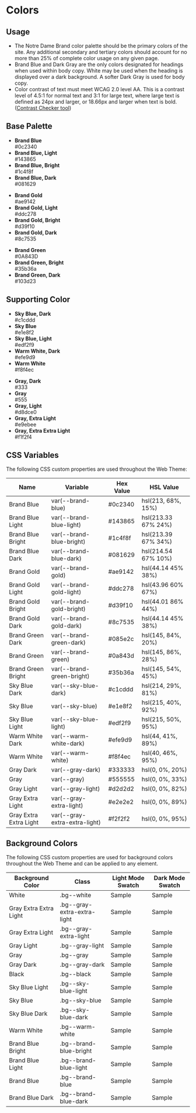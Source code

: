 
<Meta title="Foundation/Colors" />

# Colors

## Usage

- The Notre Dame Brand color palette should be the primary colors of the site. Any additional secondary and tertiary colors should account for no more than 25% of complete color usage on any given page.
- Brand Blue and Dark Gray are the only colors designated for headings when used within body copy. White may be used when the heading is displayed over a dark background. A softer Dark Gray is used for body copy.
- Color contrast of text must meet WCAG 2.0 level AA. This is a contrast level of 4.5:1 for normal text and 3:1 for large text, where large text is defined as 24px and larger, or 18.66px and larger when text is bold. ([Contrast Checker tool](https://webaim.org/resources/contrastchecker/))

## Base Palette

<ul className="swatch-list grid grid-gap-sm grid-sm-2 grid-md-3 grid-lg-4">
  <li>
    <span className="swatch swatch--brand-blue"></span>
    <strong>Brand Blue</strong><br/>#0c2340
  </li>
  <li>
    <span className="swatch swatch--brand-blue-light"></span>
    <strong>Brand Blue, Light</strong><br/>#143865
  </li>
  <li>
    <span className="swatch swatch--brand-blue-bright"></span> 
    <strong>Brand Blue, Bright</strong><br/>#1c4f8f
  </li>
  <li>
    <span className="swatch swatch--brand-blue-dark"></span> 
    <strong>Brand Blue, Dark</strong><br/>#081629
  </li>
</ul>

<ul className="swatch-list grid grid-gap-sm grid-sm-2 grid-md-3 grid-lg-4">
  <li>
    <span className="swatch swatch--brand-gold"></span> 
    <strong>Brand Gold</strong><br/>#ae9142
  </li>
  <li>
    <span className="swatch swatch--brand-gold-light"></span> 
    <strong>Brand Gold, Light</strong><br/>#ddc278
  </li>
  <li>
    <span className="swatch swatch--brand-gold-bright"></span> 
    <strong>Brand Gold, Bright</strong><br/>#d39f10
  </li>
  <li>
    <span className="swatch swatch--brand-gold-dark"></span> 
    <strong>Brand Gold, Dark</strong><br/>#8c7535
  </li>
</ul>

<ul className="swatch-list grid grid-gap-sm grid-sm-2 grid-md-3 grid-lg-4">
  <li><span className="swatch swatch--brand-green"></span> <strong>Brand Green</strong><br/>#0A843D</li>
  <li><span className="swatch swatch--brand-green-bright"></span> <strong>Brand Green, Bright</strong><br/>#35b36a</li>
  <li><span className="swatch swatch--brand-green-dark"></span> <strong>Brand Green, Dark</strong><br/>#103d23</li>
</ul>

## Supporting Color

<ul className="swatch-list grid grid-gap-sm grid-sm-2 grid-md-3 grid-lg-5">
  <li><span className="swatch swatch--sky-blue-dark"></span> <strong>Sky Blue, Dark</strong><br/>#c1cddd</li>
  <li><span className="swatch swatch--sky-blue"></span> <strong>Sky Blue</strong><br/>#e1e8f2</li>
  <li><span className="swatch swatch--sky-blue-light"></span> <strong>Sky Blue, Light</strong><br/>#edf2f9</li>
  <li><span className="swatch swatch--warm-white-dark"></span> <strong>Warm White, Dark</strong><br/>#efe9d9</li>
  <li><span className="swatch swatch--warm-white"></span> <strong>Warm White</strong><br/>#f8f4ec</li>
</ul>

<ul className="swatch-list grid grid-gap-sm grid-sm-2 grid-md-3 grid-lg-5">
  <li><span className="swatch swatch--gray-dark"></span> <strong>Gray, Dark</strong><br/>#333</li>
  <li><span className="swatch swatch--gray"></span> <strong>Gray</strong><br/>#555</li>
  <li><span className="swatch swatch--gray-light"></span> <strong>Gray, Light</strong><br/>#d8dce0</li>
  <li><span className="swatch swatch--gray-extra-light"></span> <strong>Gray, Extra Light</strong><br/>#e9ebee</li>
  <li><span className="swatch swatch--gray-extra-extra-light"></span> <strong>Gray, Extra Extra Light</strong><br/>#f1f2f4</li>
</ul>

## CSS Variables

The following CSS custom properties are used throughout the Web Theme:

<table className="color-table table--minimal">
  <thead>
    <tr>
      <th>Name</th>
      <th>Variable</th>
      <th>Hex Value</th>
      <th>HSL Value</th>
    </tr>
  </thead>
  <tbody>
    <tr>
      <td data-th="Color" className="color"><span className="swatch--small swatch--brand-blue"></span> <span>Brand Blue</span></td>
      <td data-th="Variable" className="variable"><span>var(--brand-blue)</span></td>
      <td data-th="Hex" className="hex"><span>#0c2340</span></td>
      <td data-th="HSL" className="hsl"><span>hsl(213, 68%, 15%)</span></td>
    </tr>
    <tr>
      <td data-th="Color" className="color"><span className="swatch--small swatch--brand-blue-light"></span> <span>Brand Blue Light</span></td>
      <td data-th="Variable" className="variable"><span>var(--brand-blue-light)</span></td>
      <td data-th="Hex" className="hex"><span>#143865</span></td>
      <td data-th="HSL" className="hsl"><span>hsl(213.33 67% 24%)</span></td>
    </tr>
    <tr>
      <td data-th="Color" className="color"><span className="swatch--small swatch--brand-blue-bright"></span> <span>Brand Blue Bright</span></td>
      <td data-th="Variable" className="variable"><span>var(--brand-blue-bright)</span></td>
      <td data-th="Hex" className="hex"><span>#1c4f8f</span></td>
      <td data-th="HSL" className="hsl"><span>hsl(213.39 67% 34%)</span></td>
    </tr>
    <tr>
      <td data-th="Color" className="color"><span className="swatch--small swatch--brand-blue-dark"></span> <span>Brand Blue Dark</span></td>
      <td data-th="Variable" className="variable"><span>var(--brand-blue-dark)</span></td>
      <td data-th="Hex" className="hex"><span>#081629</span></td>
      <td data-th="HSL" className="hsl"><span>hsl(214.54 67% 10%)</span></td>
    </tr>
    <tr>
      <td data-th="Color" className="color"><span className="swatch--small swatch--brand-gold"></span> <span>Brand Gold</span></td>
      <td data-th="Variable" className="variable"><span>var(--brand-gold)</span></td>
      <td data-th="Hex" className="hex"><span>#ae9142</span></td>
      <td data-th="HSL" className="hsl"><span>hsl(44.14 45% 38%)</span></td>
    </tr>
    <tr>
      <td data-th="Color" className="color"><span className="swatch--small swatch--brand-gold-light"></span> <span>Brand Gold Light</span></td>
      <td data-th="Variable" className="variable"><span>var(--brand-gold-light)</span></td>
      <td data-th="Hex" className="hex"><span>#ddc278</span></td>
      <td data-th="HSL" className="hsl"><span>hsl(43.96 60% 67%)</span></td>
    </tr>
    <tr>
      <td data-th="Color" className="color"><span className="swatch--small swatch--brand-gold-bright"></span> <span>Brand Gold Bright</span></td>
      <td data-th="Variable" className="variable"><span>var(--brand-gold-bright)</span></td>
      <td data-th="Hex" className="hex"><span>#d39f10</span></td>
      <td data-th="HSL" className="hsl"><span>hsl(44.01 86% 44%)</span></td>
    </tr>
    <tr>
      <td data-th="Color" className="color"><span className="swatch--small swatch--brand-gold-dark"></span> <span>Brand Gold Dark</span></td>
      <td data-th="Variable" className="variable"><span>var(--brand-gold-dark)</span></td>
      <td data-th="Hex" className="hex"><span>#8c7535</span></td>
      <td data-th="HSL" className="hsl"><span>hsl(44.14 45% 38%)</span></td>
    </tr>
    <tr>
      <td data-th="Color" className="color"><span className="swatch--small swatch--brand-green-dark"></span> <span>Brand Green Dark</span></td>
      <td data-th="Variable" className="variable"><span>var(--brand-green-dark)</span></td>
      <td data-th="Hex" className="hex"><span>#085e2c</span></td>
      <td data-th="HSL" className="hsl"><span>hsl(145, 84%, 20%)</span></td>
    </tr>
    <tr>
      <td data-th="Color" className="color"><span className="swatch--small swatch--brand-green"></span> <span>Brand Green</span></td>
      <td data-th="Variable" className="variable"><span>var(--brand-green)</span></td>
      <td data-th="Hex" className="hex"><span>#0a843d</span></td>
      <td data-th="HSL" className="hsl"><span>hsl(145, 86%, 28%)</span></td>
    </tr>
    <tr>
      <td data-th="Color" className="color"><span className="swatch--small swatch--brand-green-bright"></span> <span>Brand Green Bright</span></td>
      <td data-th="Variable" className="variable"><span>var(--brand-green-bright)</span></td>
      <td data-th="Hex" className="hex"><span>#35b36a</span></td>
      <td data-th="HSL" className="hsl"><span>hsl(145, 54%, 45%)</span></td>
    </tr>
    <tr>
      <td data-th="Color" className="color"><span className="swatch--small swatch--sky-blue-dark"></span> <span>Sky Blue Dark</span></td>
      <td data-th="Variable" className="variable"><span>var(--sky-blue-dark)</span></td>
      <td data-th="Hex" className="hex"><span>#c1cddd</span></td>
      <td data-th="HSL" className="hsl"><span>hsl(214, 29%, 81%)</span></td>
    </tr>
    <tr>
      <td data-th="Color" className="color"><span className="swatch--small swatch--sky-blue"></span> <span>Sky Blue</span></td>
      <td data-th="Variable" className="variable"><span>var(--sky-blue)</span></td>
      <td data-th="Hex" className="hex"><span>#e1e8f2</span></td>
      <td data-th="HSL" className="hsl"><span>hsl(215, 40%, 92%)</span></td>
    </tr>
    <tr>
      <td data-th="Color" className="color"><span className="swatch--small swatch--sky-blue-light"></span> <span>Sky Blue Light</span></td>
      <td data-th="Variable" className="variable"><span>var(--sky-blue-light)</span></td>
      <td data-th="Hex" className="hex"><span>#edf2f9</span></td>
      <td data-th="HSL" className="hsl"><span>hsl(215, 50%, 95%)</span></td>
    </tr>
    <tr>
      <td data-th="Color" className="color"><span className="swatch--small swatch--warm-white-dark"></span> <span>Warm White Dark</span></td>
      <td data-th="Variable" className="variable"><span>var(--warm-white-dark)</span></td>
      <td data-th="Hex" className="hex"><span>#efe9d9</span></td>
      <td data-th="HSL" className="hsl"><span>	hsl(44, 41%, 89%)</span></td>
    </tr>
    <tr>
      <td data-th="Color" className="color"><span className="swatch--small swatch--warm-white"></span> <span>Warm White</span></td>
      <td data-th="Variable" className="variable"><span>var(--warm-white)</span></td>
      <td data-th="Hex" className="hex"><span>#f8f4ec</span></td>
      <td data-th="HSL" className="hsl"><span>hsl(40, 46%, 95%)</span></td>
    </tr>
    <tr>
      <td data-th="Color" className="color"><span className="swatch--small swatch--gray-dark"></span> <span>Gray Dark</span></td>
      <td data-th="Variable" className="variable"><span>var(--gray-dark)</span></td>
      <td data-th="Hex" className="hex"><span>#333333</span></td>
      <td data-th="HSL" className="hsl"><span>hsl(0, 0%, 20%)</span></td>
    </tr>
    <tr>
      <td data-th="Color" className="color"><span className="swatch--small swatch--gray"></span> <span>Gray</span></td>
      <td data-th="Variable" className="variable"><span>var(--gray)</span></td>
      <td data-th="Hex" className="hex"><span>#555555</span></td>
      <td data-th="HSL" className="hsl"><span>hsl(0, 0%, 33%)</span></td>
    </tr>
    <tr>
      <td data-th="Color" className="color"><span className="swatch--small swatch--gray-light"></span> <span>Gray Light</span></td>
      <td data-th="Variable" className="variable"><span>var(--gray-light)</span></td>
      <td data-th="Hex" className="hex"><span>#d2d2d2</span></td>
      <td data-th="HSL" className="hsl"><span>hsl(0, 0%, 82%)</span></td>
    </tr>
    <tr>
      <td data-th="Color" className="color"><span className="swatch--small swatch--gray-extra-light"></span> <span>Gray Extra Light</span></td>
      <td data-th="Variable" className="variable"><span>var(--gray-extra-light)</span></td>
      <td data-th="Hex" className="hex"><span>#e2e2e2</span></td>
      <td data-th="HSL" className="hsl"><span>hsl(0, 0%, 89%)</span></td>
    </tr>
    <tr>
      <td data-th="Color" className="color"><span className="swatch--small swatch--gray-extra-extra-light"></span> <span>Gray Extra Extra Light</span></td>
      <td data-th="Variable" className="variable"><span>var(--gray-extra-extra-light)</span></td>
      <td data-th="Hex" className="hex"><span>#f2f2f2</span></td>
      <td data-th="HSL" className="hsl"><span>hsl(0, 0%, 95%)</span></td>
    </tr>
  </tbody>
</table>

## Background Colors
The following CSS custom properties are used for background colors throughout the Web Theme and can be applied to any element.

<table className="color-table table--minimal">
  <thead>
    <tr>
      <th>Background Color</th>
      <th>Class</th>
      <th>Light Mode Swatch</th>
      <th>Dark Mode Swatch</th>
    </tr>
  </thead>
  <tbody>
    <tr>
      <td data-th="color" className="color"><span>White</span></td>
      <td data-th="class" className="class"><span>.bg--white</span></td>
      <td data-th="light" className="mode--light"><span className="swatch bg--white">Sample</span></td>
      <td data-th="dark" className="mode--dark"><span className="swatch swatch--dark-mode bg--white">Sample</span></td>
    </tr>
    <tr>
      <td data-th="color" className="color"><span>Gray Extra Extra Light</span></td>
      <td data-th="class" className="class"><span>.bg--gray-extra-extra-light</span></td>
      <td data-th="light" className="mode--light"><span className="swatch bg--gray-extra-extra-light">Sample</span></td>
      <td data-th="dark" className="mode--dark"><span className="swatch swatch--dark-mode bg--gray-extra-extra-light">Sample</span></td>
    </tr>
    <tr>
      <td data-th="color" className="color"><span>Gray Extra Light</span></td>
      <td data-th="class" className="class"><span>.bg--gray-extra-light</span></td>
      <td data-th="light" className="mode--light"><span className="swatch bg--gray-extra-light">Sample</span></td>
      <td data-th="dark" className="mode--dark"><span className="swatch swatch--dark-mode bg--gray-extra-light">Sample</span></td>
    </tr>
    <tr>
      <td data-th="color" className="color"><span>Gray Light</span></td>
      <td data-th="class" className="class"><span>.bg--gray-light</span></td>
      <td data-th="light" className="mode--light"><span className="swatch bg--gray-light">Sample</span></td>
      <td data-th="dark" className="mode--dark"><span className="swatch swatch--dark-mode bg--gray-light">Sample</span></td>
    </tr>
    <tr>
      <td data-th="color" className="color"><span>Gray</span></td>
      <td data-th="class" className="class"><span>.bg--gray</span></td>
      <td data-th="light" className="mode--light"><span className="swatch bg--gray">Sample</span></td>
      <td data-th="dark" className="mode--dark"><span className="swatch swatch--dark-mode bg--gray">Sample</span></td>
    </tr>
    <tr>
      <td data-th="color" className="color"><span>Gray Dark</span></td>
      <td data-th="class" className="class"><span>.bg--gray-dark</span></td>
      <td data-th="light" className="mode--light"><span className="swatch bg--gray-dark">Sample</span></td>
      <td data-th="dark" className="mode--dark"><span className="swatch swatch--dark-mode bg--gray-dark">Sample</span></td>
    </tr>
    <tr>
      <td data-th="color" className="color"><span>Black</span></td>
      <td data-th="class" className="class"><span>.bg--black</span></td>
      <td data-th="light" className="mode--light"><span className="swatch bg--black">Sample</span></td>
      <td data-th="dark" className="mode--dark"><span className="swatch swatch--dark-mode bg--black">Sample</span></td>
    </tr>
    <tr>
      <td data-th="color" className="color"><span>Sky Blue Light</span></td>
      <td data-th="class" className="class"><span>.bg--sky-blue-light</span></td>
      <td data-th="light" className="mode--light"><span className="swatch bg--sky-blue-light">Sample</span></td>
      <td data-th="dark" className="mode--dark"><span className="swatch swatch--dark-mode bg--sky-blue-light">Sample</span></td>
    </tr>
    <tr>
      <td data-th="color" className="color"><span>Sky Blue</span></td>
      <td data-th="class" className="class"><span>.bg--sky-blue</span></td>
      <td data-th="light" className="mode--light"><span className="swatch bg--sky-blue">Sample</span></td>
      <td data-th="dark" className="mode--dark"><span className="swatch swatch--dark-mode bg--sky-blue">Sample</span></td>
    </tr>
    <tr>
      <td data-th="color" className="color"><span>Sky Blue Dark</span></td>
      <td data-th="class" className="class"><span>.bg--sky-blue-dark</span></td>
      <td data-th="light" className="mode--light"><span className="swatch bg--sky-blue-dark">Sample</span></td>
      <td data-th="dark" className="mode--dark"><span className="swatch swatch--dark-mode bg--sky-blue-dark">Sample</span></td>
    </tr>
    <tr>
      <td data-th="color" className="color"><span>Warm White</span></td>
      <td data-th="class" className="class"><span>.bg--warm-white</span></td>
      <td data-th="light" className="mode--light"><span className="swatch bg--warm-white">Sample</span></td>
      <td data-th="dark" className="mode--dark"><span className="swatch swatch--dark-mode bg--warm-white">Sample</span></td>
    </tr>
    <tr>
      <td data-th="color" className="color"><span>Brand Blue Bright</span></td>
      <td data-th="class" className="class"><span>.bg--brand-blue-bright</span></td>
      <td data-th="light" className="mode--light"><span className="swatch bg--brand-blue-bright">Sample</span></td>
      <td data-th="dark" className="mode--dark"><span className="swatch swatch--dark-mode bg--brand-blue-bright">Sample</span></td>
    </tr>
    <tr>
      <td data-th="color" className="color"><span>Brand Blue Light</span></td>
      <td data-th="class" className="class"><span>.bg--brand-blue-light</span></td>
      <td data-th="light" className="mode--light"><span className="swatch bg--brand-blue-light">Sample</span></td>
      <td data-th="dark" className="mode--dark"><span className="swatch swatch--dark-mode bg--brand-blue-light">Sample</span></td>
    </tr>
    <tr>
      <td data-th="color" className="color"><span>Brand Blue</span></td>
      <td data-th="class" className="class"><span>.bg--brand-blue</span></td>
      <td data-th="light" className="mode--light"><span className="swatch bg--brand-blue">Sample</span></td>
      <td data-th="dark" className="mode--dark"><span className="swatch swatch--dark-mode bg--brand-blue">Sample</span></td>
    </tr>
    <tr>
      <td data-th="color" className="color"><span>Brand Blue Dark</span></td>
      <td data-th="class" className="class"><span>.bg--brand-blue-dark</span></td>
      <td data-th="light" className="mode--light"><span className="swatch bg--brand-blue-dark">Sample</span></td>
      <td data-th="dark" className="mode--dark"><span className="swatch swatch--dark-mode bg--brand-blue-dark">Sample</span></td>
    </tr>
  </tbody>
</table>